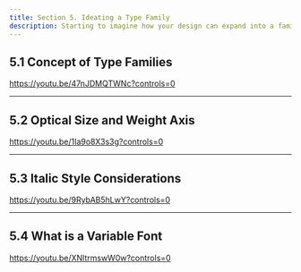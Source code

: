 ```yaml
---
title: Section 5. Ideating a Type Family
description: Starting to imagine how your design can expand into a family
---
```


## 5.1 Concept of Type Families

https://youtu.be/47nJDMQTWNc?controls=0

***

## 5.2 Optical Size and Weight Axis

https://youtu.be/1Ia9o8X3s3g?controls=0

***

## 5.3 Italic Style Considerations

https://youtu.be/9RybAB5hLwY?controls=0

***

## 5.4 What is a Variable Font

https://youtu.be/XNltrmswW0w?controls=0
